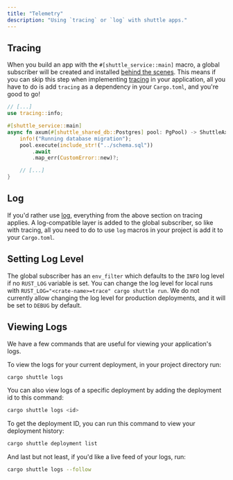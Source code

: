 ```yaml
---
title: "Telemetry"
description: "Using `tracing` or `log` with shuttle apps."
---
```


## Tracing

When you build an app with the `#[shuttle_service::main]` macro, a global subscriber will be created and installed
[behind the scenes](https://github.com/shuttle-hq/shuttle/blob/001dbcfcf47066713598f00a98f4972de450ff3b/codegen/src/main/mod.rs#L237-L245).
This means if you can skip this step when implementing [tracing](https://docs.rs/tracing/latest/tracing/) in your application, 
all you have to do is add `tracing` as a dependency in your `Cargo.toml`, and you're good to go!

```rust
// [...]
use tracing::info;

#[shuttle_service::main]
async fn axum(#[shuttle_shared_db::Postgres] pool: PgPool) -> ShuttleAxum { 
    info!("Running database migration");
    pool.execute(include_str!("../schema.sql"))
        .await
        .map_err(CustomError::new)?;

    // [...]
}
```

## Log

If you'd rather use [log](https://docs.rs/log/latest/log/), everything from the above section on tracing applies.
A log-compatible layer is added to the global subscriber, so like with tracing, all you need to do to use `log` macros
in your project is add it to your `Cargo.toml`.

## Setting Log Level

The global subscriber has an `env_filter` which defaults to the `INFO` log level if no `RUST_LOG` variable is set. You can change the log level for local runs
with `RUST_LOG="<crate-name>=trace" cargo shuttle run`. We do not currently allow changing the log level for production deployments, and it will be set to `DEBUG` by default.

## Viewing Logs

We have a few commands that are useful for viewing your application's logs. 

To view the logs for your current deployment, in your project directory run:

```bash
cargo shuttle logs
```

You can also view logs of a specific deployment by adding the deployment id to this command:

```bash
cargo shuttle logs <id>
```

To get the deployment ID, you can run this command to view your deployment history:

```bash
cargo shuttle deployment list
```

And last but not least, if you'd like a live feed of your logs, run:

```bash
cargo shuttle logs --follow
```
